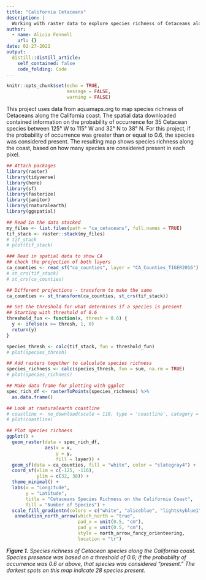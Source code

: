 ```yaml
---
title: "California Cetaceans"
description: |
  Working with raster data to explore species richness of Cetaceans along the California coast
author:
  - name: Alicia Fennell
    url: {}
date: 02-27-2021
output:
  distill::distill_article:
    self_contained: false
    code_folding: Code
---
```


```r
knitr::opts_chunk$set(echo = TRUE,
                      message = FALSE,
                      warning = FALSE)

```

This project uses data from aquamaps.org to map species richness of Cetaceans along the California coast. The spatial data downloaded contained information on the probability of occurrence for 35 Cetacean species between 125° W to 115° W and 32° N to 38° N. For this project, if the probability of occurrence was greater than or equal to 0.6, the species was considered present. The resulting map shows species richness along the coast, based on how many species are considered present in each pixel. 

```r
## Attach packages
library(raster)
library(tidyverse)
library(here)
library(sf)
library(fasterize)
library(janitor)
library(rnaturalearth)
library(ggspatial)

## Read in the data stacked 
my_files <- list.files(path = "ca_cetaceans", full.names = TRUE)
tif_stack <- raster::stack(my_files)
# tif_stack
# plot(tif_stack)

### Read in spatial data to show CA 
## check the projection of both layers
ca_counties <- read_sf("ca_counties", layer = "CA_Counties_TIGER2016") 
# st_crs(tif_stack)
# st_crs(ca_counties)

## Different projections - transform to make the same 
ca_counties <- st_transform(ca_counties, st_crs(tif_stack))

## Set the threshold for what determines if a species is present 
## Starting with threshold of 0.6 
threshold_fun <- function(x, thresh = 0.6) {
  y <- ifelse(x >= thresh, 1, 0)
  return(y)
}

species_thresh <- calc(tif_stack, fun = threshold_fun)
# plot(species_thresh)

## Add rasters together to calculate species richness
species_richness <- calc(species_thresh, fun = sum, na.rm = TRUE)
# plot(species_richness)

## Make data frame for plotting with ggplot 
spec_rich_df <- rasterToPoints(species_richness) %>% 
  as.data.frame()

## Look at rnaturalearth coastline 
# coastline <- ne_download(scale = 110, type = 'coastline', category = 'physical', returnclass = "sf")
# plot(coastline)

```

```r
## Plot species richness 
ggplot() +
  geom_raster(data = spec_rich_df,
              aes(x = x,
                  y = y, 
                  fill = layer)) +
  geom_sf(data = ca_counties, fill = "white", color = "slategray4") +
  coord_sf(xlim = c(-125, -116),
           ylim = c(32, 38)) +
  theme_minimal() +
  labs(x = "Longitude",
       y = "Latitude",
       title = "Cetaceans Species Richness on the California Coast",
       fill = "Number of Species") +
  scale_fill_gradientn(colors = c("white", "aliceblue", "lightskyblue1", "steelblue2", "royalblue1", "navyblue"))+
   annotation_north_arrow(which_north = "true",
                          pad_x = unit(0.5, "cm"),
                          pad_y = unit(0.5, "cm"),
                          style = north_arrow_fancy_orienteering,
                          location = "tr")

```

***Figure 1.** Species richness of Cetacean species along the California coast. Species presence was based on a threshold of 0.6; if the probability of occurrence was 0.6 or above, that species was considered "present." The darkest spots on this map indicate 28 species present.*  
